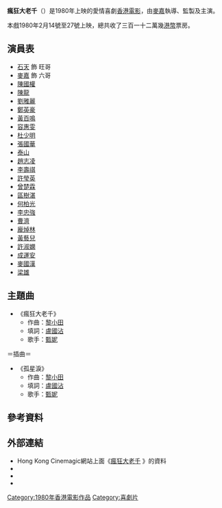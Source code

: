 {{Infobox film
| name           = 瘋狂大老千<br>Crazy Crooks
| image          =
| image_size     = 
| border         = 
| alt            = 
| caption        = 
| film name      = 
| director       = [[麥嘉|麥嘉]]
| producer       = 麥嘉
| writer         = 
| screenplay     = [[黃百鳴|黃百鳴]]
| story          = 
| based on       = 
| narrator       = 
| starring       = [[石天|石天]]<br>麥嘉
| music          = [[陳勳奇|陳勳奇]]
| cinematography = 何明
| editing        = 周國忠
| studio         = 奮鬥影業公司
| distributor    = 
| released       = 1980年2月14號
| runtime        = 95分鐘
| country        = {{HKG-1959}}
| language       = [[粵語|粵語]]
| budget         = 
| gross          = [[港幣|HK$]]3,123,277
}}
'''瘋狂大老千'''（{{lang-en|Crazy Crooks}}）是1980年上映的愛情喜劇[[香港電影|香港電影]]，由[[麥嘉|麥嘉]]執導、監製及主演。

本戲1980年2月14號至27號上映，總共收了三百一十二萬幾[[港幣|港幣]]票房。

==演員表==
*[[石天|石天]] 飾 旺哥
*[[麥嘉|麥嘉]] 飾 六哥
*[[陳國權|陳國權]]
*[[陳龍|陳龍]]
*[[劉雅麗|劉雅麗]]
*[[鄭英豪|鄭英豪]]
*[[黃百鳴|黃百鳴]]
*[[容惠雯|容惠雯]]
*[[杜少明|杜少明]]
*[[張國華|張國華]]
*[[泰山_(演員)|泰山]]
*[[趙志凌|趙志凌]]
*[[李壽祺|李壽祺]]
*[[許瑩英|許瑩英]]
*[[曾楚霖|曾楚霖]]
*[[區樹湛|區樹湛]]
*[[何柏光|何柏光]]
*[[李忠強|李忠強]]
*[[曹濟|曹濟]]
*[[龐焯林|龐焯林]]
*[[黃藝兒|黃藝兒]]
*[[許淑嫻|許淑嫻]]
*[[成運安|成運安]]
*[[麥國漢|麥國漢]]
*[[梁雄|梁雄]]

==主題曲==
*《瘋狂大老千》
**作曲：[[黎小田|黎小田]]
**填詞：[[盧國沾|盧國沾]]
**歌手：[[甄妮|甄妮]]

＝插曲＝
*《孤星淚》
**作曲：[[黎小田|黎小田]]
**填詞：[[盧國沾|盧國沾]]
**歌手：[[甄妮|甄妮]]

== 參考資料 ==
{{reflist}}

== 外部連結 ==
* Hong Kong Cinemagic網站上面《[http://www.hkcinemagic.com/en/movie.asp?id=1828 瘋狂大老千] {{Wayback|url=http://www.hkcinemagic.com/en/movie.asp?id=1828 |date=20160303224432 }}》的資料
*{{Hkmdb title|6076}}
*{{douban|1298187}}
*{{imdb title|0165286}}

[[Category:1980年香港電影作品|Category:1980年香港電影作品]]
[[Category:喜劇片|Category:喜劇片]]
{{HK-movie-stub}}